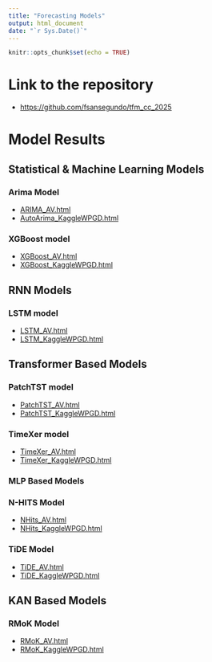 ```yaml
---
title: "Forecasting Models"
output: html_document
date: "`r Sys.Date()`"
---
```


```r
knitr::opts_chunk$set(echo = TRUE)
```

# Link to the repository 

+ [https://github.com/fsansegundo/tfm_cc_2025](https://github.com/fsansegundo/tfm_cc_2025)

# Model Results

## Statistical & Machine Learning Models 

### Arima Model

+ [ARIMA_AV.html](./models/Arima/AutoArima_AV)
+ [AutoArima_KaggleWPGD.html](./models/Arima/AutoArima_KaggleWPGD.html)


### XGBoost model

+ [XGBoost_AV.html](./models/XGBoost/XGBoost_AV.html)
+ [XGBoost_KaggleWPGD.html](./models/XGBoost/XGBoost_KaggleWPGD.html)

## RNN Models

### LSTM model

+ [LSTM_AV.html](./models/LSTM/LSTM_AV.html)
+ [LSTM_KaggleWPGD.html](./models/LSTM/LSTM_KaggleWPGD.html)


## Transformer Based Models

### PatchTST model

+ [PatchTST_AV.html](./models/PatchTST/PatchTST_AV.html)
+ [PatchTST_KaggleWPGD.html](./models/PatchTST/PatchTST_KaggleWPGD.html)

### TimeXer model

+ [TimeXer_AV.html](./models/TimeXer/TimeXer_AV.html)
+ [TimeXer_KaggleWPGD.html](./models/TimeXer/TimeXer_KaggleWPGD.html)


### MLP Based Models

### N-HITS Model

+ [NHits_AV.html](./models/NHITS/NHits_AV.html)
+ [NHits_KaggleWPGD.html](./models/NHITS/NHits_KaggleWPGD.html)


### TiDE Model

+ [TiDE_AV.html](./models/TIDE/TiDE_AV.html)
+ [TiDE_KaggleWPGD.html](./models/TIDE/TiDE_KaggleWPGD.html)


## KAN Based Models

### RMoK Model

+ [RMoK_AV.html](./models/RMoK/RMoK_AV.html)
+ [RMoK_KaggleWPGD.html](./models/RMoK/RMoK_KaggleWPGD.html)








